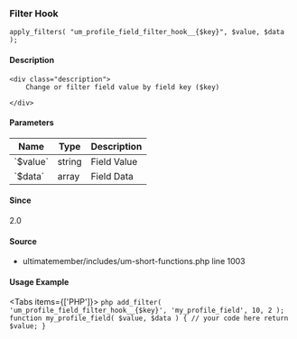 
### Filter Hook    
    
```
apply_filters( "um_profile_field_filter_hook__{$key}", $value, $data );
```

#### Description
    <div class="description">
        Change or filter field value by field key ($key)
 
    </div>

#### Parameters
            
<table className="table-auto mt-2 border dark:border-gray-500 p-5 text-sm text-left">
<thead>
<tr>
<th  className="px-3">Name</th>
<th  className="px-3">Type</th>
<th  className="px-3">Description</th>
</tr>
</thead>
<tbody>
               <tr >
               <td className="px-3 py-2">`$value`</td>
               <td className="px-3 py-2">string</td>
               <td className="px-3 py-2 text-sm">Field Value</td>
               </tr>
               <tr >
               <td className="px-3 py-2">`$data`</td>
               <td className="px-3 py-2">array</td>
               <td className="px-3 py-2 text-sm">Field Data</td>
               </tr>
</tbody>
</table>

#### Since
<div class="description">
2.0
</div>

#### Source
  - <Link href="/developer/files/includes-um-short-functions#source-view.1003">ultimatemember/includes/um-short-functions.php</Link> <Link href="/developer/files/includes-um-short-functions#source-view.1003">line 1003</Link>



#### Usage Example

<Tabs items={['PHP']}>
    <Tab>
    ```php
    add_filter( 'um_profile_field_filter_hook__{$key}', 'my_profile_field', 10, 2 );
 function my_profile_field( $value, $data ) {
     // your code here
     return $value;
 }
    ```
    </Tab>
</Tabs>